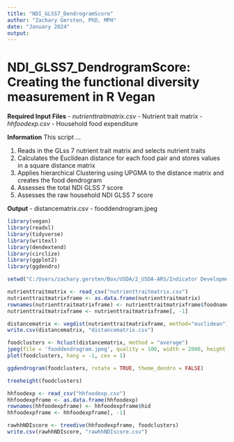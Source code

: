 ---
title: "NDI_GLSS7_DendrogramScore"
author: "Zachary Gersten, PhD, MPH"
date: "January 2024"
output: 
---

# NDI_GLSS7_DendrogramScore: Creating the functional diversity measurement in R Vegan

__Required Input Files__
  - *nutrienttraitmatrix.csv* - Nutrient trait matrix
  - *hhfoodexp.csv* - Household food expenditure 

__Information__
This script ...

  1) Reads in the GLss 7 nutrient trait matrix and selects nutrient traits
  2) Calculates the Euclidean distance for each food pair and stores values in a square distance matrix
  3) Applies hierarchical Clustering using UPGMA to the distance matrix and creates the food dendrogram
  4) Assesses the total NDI GLSS 7 score
  5) Assesses the raw household NDI GLSS 7 score

__Output__
  - distancematrix.csv
  - fooddendrogram.jpeg
  
```{r Load packages, include= FALSE, warning=FALSE, message=FALSE}
library(vegan)
library(readxl)
library(tidyverse)
library(writexl)
library(dendextend)
library(circlize)
library(ggplot2)
library(ggdendro)
```  
  
  
```{r Set working directory} 
setwd("C:/Users/zachary.gersten/Box/USDA/2_USDA-ARS/Indicator Development/GLSS 7 NDI/GitHub")
```   


```{r Load Data, include=FALSE}
nutrienttraitmatrix <- read_csv("nutrienttraitmatrix.csv")
nutrienttraitmatrixframe <- as.data.frame(nutrienttraitmatrix)
rownames(nutrienttraitmatrixframe) <- nutrienttraitmatrixframe$foodname
nutrienttraitmatrixframe <- nutrienttraitmatrixframe[, -1]
```


```{r Create distance matrix}
distancematrix <- vegdist(nutrienttraitmatrixframe, method="euclidean")
write.csv(distancematrix, "distancematrix.csv")
```


```{r Hierarchal cluster of distance matrix}  
foodclusters <- hclust(distancematrix, method = "average")
jpeg(file = 'fooddendrogram.jpeg', quality = 100, width = 2000, height = 1000)
plot(foodclusters, hang = -1, cex = 1)
```


```{r Display food dendrogram}
ggdendrogram(foodclusters, rotate = TRUE, theme_dendro = FALSE)

```

```{r Find the sum of the lengths of the connecting segments in a dendrogram as the total NDI GLSS 7 score}
treeheight(foodclusters)
```


```{r Load Data, include=FALSE}
hhfoodexp <- read_csv("hhfoodexp.csv")
hhfoodexpframe <- as.data.frame(hhfoodexp)
rownames(hhfoodexpframe) <- hhfoodexpframe$hid
hhfoodexpframe <- hhfoodexpframe[, -1]
```


```{r Find the tree height for each household for the raw household NDI GLss7 score}
rawhhNDIscore <- treedive(hhfoodexpframe, foodclusters)
write.csv(rawhhNDIscore, "rawhhNDIscore.csv")
```
